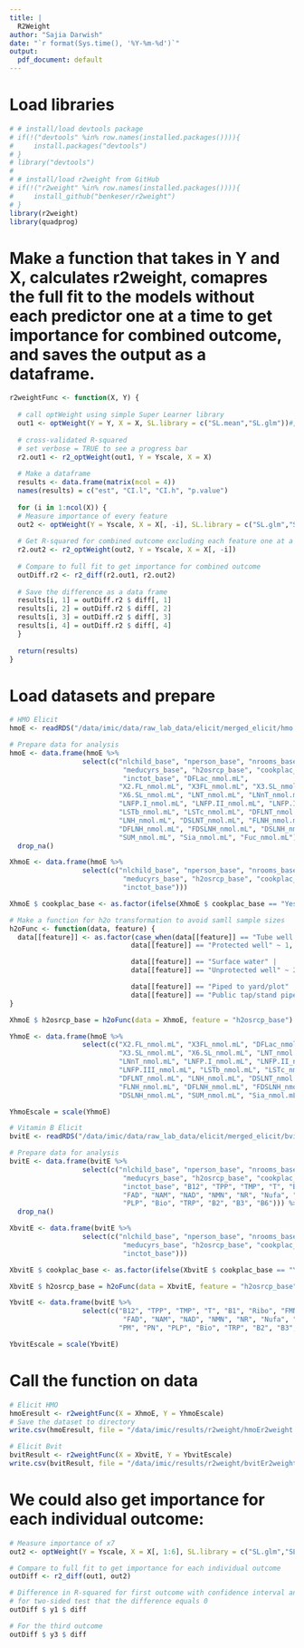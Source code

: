 ```yaml
---
title: |
  R2Weight
author: "Sajia Darwish"
date: "`r format(Sys.time(), '%Y-%m-%d')`"
output:
  pdf_document: default
---
```


# Load libraries
```r
# # install/load devtools package
# if(!("devtools" %in% row.names(installed.packages()))){
#     install.packages("devtools")
# }
# library("devtools")
# 
# # install/load r2weight from GitHub
# if(!("r2weight" %in% row.names(installed.packages()))){
#     install_github("benkeser/r2weight")
# }
library(r2weight)
library(quadprog)
```

# Make a function that takes in Y and X, calculates r2weight, comapres the full fit to the models without each predictor one at a time to get importance for combined outcome, and saves the output as a dataframe. 
```r
r2weightFunc <- function(X, Y) {
  
  # call optWeight using simple Super Learner library
  out1 <- optWeight(Y = Y, X = X, SL.library = c("SL.mean","SL.glm"))#,"SL.step"))
  
  # cross-validated R-squared
  # set verbose = TRUE to see a progress bar
  r2.out1 <- r2_optWeight(out1, Y = Yscale, X = X)
  
  # Make a dataframe
  results <- data.frame(matrix(ncol = 4))
  names(results) = c("est", "CI.l", "CI.h", "p.value")
  
  for (i in 1:ncol(X)) {
  # Measure importance of every feature
  out2 <- optWeight(Y = Yscale, X = X[, -i], SL.library = c("SL.glm","SL.mean"))#,"SL.step"))
  
  # Get R-squared for combined outcome excluding each feature one at a time
  r2.out2 <- r2_optWeight(out2, Y = Yscale, X = X[, -i])
  
  # Compare to full fit to get importance for combined outcome
  outDiff.r2 <- r2_diff(r2.out1, r2.out2)
  
  # Save the difference as a data frame
  results[i, 1] = outDiff.r2 $ diff[, 1]
  results[i, 2] = outDiff.r2 $ diff[, 2]
  results[i, 3] = outDiff.r2 $ diff[, 3]
  results[i, 4] = outDiff.r2 $ diff[, 4]
  }
  
  return(results)
}
```

# Load datasets and prepare
```r
# HMO Elicit
hmoE <- readRDS("/data/imic/data/raw_lab_data/elicit/merged_elicit/hmo.RDS")

# Prepare data for analysis
hmoE <- data.frame(hmoE %>%
                  select(c("nlchild_base", "nperson_base", "nrooms_base", 
                            "meducyrs_base", "h2osrcp_base", "cookplac_base",
                            "inctot_base", "DFLac_nmol.mL",
                           "X2.FL_nmol.mL", "X3FL_nmol.mL", "X3.SL_nmol.mL",
                           "X6.SL_nmol.mL", "LNT_nmol.mL", "LNnT_nmol.mL",
                           "LNFP.I_nmol.mL", "LNFP.II_nmol.mL", "LNFP.III_nmol.mL",
                           "LSTb_nmol.mL", "LSTc_nmol.mL", "DFLNT_nmol.mL",
                           "LNH_nmol.mL", "DSLNT_nmol.mL", "FLNH_nmol.mL",
                           "DFLNH_nmol.mL", "FDSLNH_nmol.mL", "DSLNH_nmol.mL",
                           "SUM_nmol.mL", "Sia_nmol.mL", "Fuc_nmol.mL"))) %>%
  drop_na()

XhmoE <- data.frame(hmoE %>%
                  select(c("nlchild_base", "nperson_base", "nrooms_base", 
                            "meducyrs_base", "h2osrcp_base", "cookplac_base",
                            "inctot_base")))

XhmoE $ cookplac_base <- as.factor(ifelse(XhmoE $ cookplac_base == "Yes", 1, 0))

# Make a function for h2o transformation to avoid samll sample sizes
h2oFunc <- function(data, feature) {
  data[[feature]] <- as.factor(case_when(data[[feature]] == "Tube well or borehole" |
                              data[[feature]] == "Protected well" ~ 1,

                              data[[feature]] == "Surface water" |
                              data[[feature]] == "Unprotected well" ~ 2,

                              data[[feature]] == "Piped to yard/plot" |
                              data[[feature]] == "Public tap/stand pipe" ~ 3))
}

XhmoE $ h2osrcp_base = h2oFunc(data = XhmoE, feature = "h2osrcp_base")

YhmoE <- data.frame(hmoE %>%
                  select(c("X2.FL_nmol.mL", "X3FL_nmol.mL", "DFLac_nmol.mL",
                           "X3.SL_nmol.mL", "X6.SL_nmol.mL", "LNT_nmol.mL",
                           "LNnT_nmol.mL", "LNFP.I_nmol.mL", "LNFP.II_nmol.mL",
                           "LNFP.III_nmol.mL", "LSTb_nmol.mL", "LSTc_nmol.mL", 
                           "DFLNT_nmol.mL", "LNH_nmol.mL", "DSLNT_nmol.mL",
                           "FLNH_nmol.mL", "DFLNH_nmol.mL", "FDSLNH_nmol.mL",
                           "DSLNH_nmol.mL", "SUM_nmol.mL", "Sia_nmol.mL", "Fuc_nmol.mL")))

YhmoEscale = scale(YhmoE)

# Vitamin B Elicit
bvitE <- readRDS("/data/imic/data/raw_lab_data/elicit/merged_elicit/bvit.RDS")

# Prepare data for analysis
bvitE <- data.frame(bvitE %>%
                  select(c("nlchild_base", "nperson_base", "nrooms_base", 
                            "meducyrs_base", "h2osrcp_base", "cookplac_base",
                            "inctot_base", "B12", "TPP", "TMP", "T", "B1", "Ribo", "FMN", 
                            "FAD", "NAM", "NAD", "NMN", "NR", "Nufa", "PA", "PL", "PM", "PN", 
                            "PLP", "Bio", "TRP", "B2", "B3", "B6"))) %>%
  drop_na()

XbvitE <- data.frame(bvitE %>%
                  select(c("nlchild_base", "nperson_base", "nrooms_base", 
                            "meducyrs_base", "h2osrcp_base", "cookplac_base",
                            "inctot_base")))

XbvitE $ cookplac_base <- as.factor(ifelse(XbvitE $ cookplac_base == "Yes", 1, 0))

XbvitE $ h2osrcp_base = h2oFunc(data = XbvitE, feature = "h2osrcp_base")

YbvitE <- data.frame(bvitE %>%
                  select(c("B12", "TPP", "TMP", "T", "B1", "Ribo", "FMN", 
                            "FAD", "NAM", "NAD", "NMN", "NR", "Nufa", "PA", "PL",
                           "PM", "PN", "PLP", "Bio", "TRP", "B2", "B3", "B6")))

YbvitEscale = scale(YbvitE)
```

# Call the function on data
```r
# Elicit HMO
hmoEresult <- r2weightFunc(X = XhmoE, Y = YhmoEscale)
# Save the dataset to directory
write.csv(hmoEresult, file = "/data/imic/results/r2weight/hmoEr2weight.csv")

# Elicit Bvit
bvitResult <- r2weightFunc(X = XbvitE, Y = YbvitEscale)
write.csv(bvitResult, file = "/data/imic/results/r2weight/bvitEr2weight.csv")
```

# We could also get importance for each individual outcome:
```r
# Measure importance of x7
out2 <- optWeight(Y = Yscale, X = X[, 1:6], SL.library = c("SL.glm","SL.mean","SL.step"))

# Compare to full fit to get importance for each individual outcome
outDiff <- r2_diff(out1, out2)

# Difference in R-squared for first outcome with confidence interval and p-value
# for two-sided test that the difference equals 0
outDiff $ y1 $ diff

# For the third outcome
outDiff $ y3 $ diff
```













